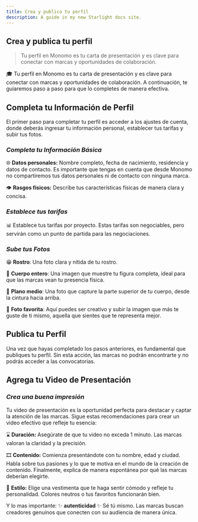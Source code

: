 ```yaml
---
title: Crea y publica tu perfil
description: A guide in my new Starlight docs site.
---
```


## Crea y publica tu perfil

> Tu perfil en Monomo es tu carta de presentación y es clave para conectar con marcas y oportunidades de colaboración.
> 

<aside>
🎓 Tu perfil en Monomo es tu carta de presentación y es clave para conectar con marcas y oportunidades de colaboración. A continuación, te guiaremos paso a paso para que lo completes de manera efectiva.

</aside>

## Completa tu Información de Perfil

El primer paso para completar tu perfil es acceder a los ajustes de cuenta, donde deberás ingresar tu información personal, establecer tus tarifas y subir tus fotos.

### *Completa tu Información Básica*

🌐 **Datos personales:** Nombre completo, fecha de nacimiento, residencia y datos de contacto. Es importante que tengas en cuenta que desde Monomo no compartiremos tus datos personales ni de contacto con ninguna marca.

👁 **Rasgos físicos:** Describe tus características físicas de manera clara y concisa.

### *Establece tus tarifas*

📊 Establece tus tarifas por proyecto. Estas tarifas son negociables, pero servirán como un punto de partida para las negociaciones.

### *Sube tus Fotos*

😁 **Rostro**: Una foto clara y nítida de tu rostro.

💪 **Cuerpo entero**: Una imagen que muestre tu figura completa, ideal para que las marcas vean tu presencia física.

📝 **Plano medio**: Una foto que capture la parte superior de tu cuerpo, desde la cintura hacia arriba.

🎨 **Foto favorita**: Aquí puedes ser creativo y subir la imagen que más te guste de ti mismo, aquella que sientes que te representa mejor.


## Publica tu Perfil

Una vez que hayas completado los pasos anteriores, es fundamental que publiques tu perfil. Sin esta acción, las marcas no podrán encontrarte y no podrás acceder a las convocatorias.

## Agrega tu Video de Presentación

### *Crea una buena impresión*

Tu video de presentación es la oportunidad perfecta para destacar y captar la atención de las marcas. Sigue estas recomendaciones para crear un video efectivo que refleje tu esencia:

⌛ **Duración:** Asegúrate de que tu video no exceda 1 minuto. Las marcas valoran la claridad y la precisión.

🎞️ **Contenido:** Comienza presentándote con tu nombre, edad y ciudad. Habla sobre tus pasiones y lo que te motiva en el mundo de la creación de contenido. Finalmente, explica de manera espontánea por qué las marcas deberían elegirte.

👗 **Estilo:** Elige una vestimenta que te haga sentir cómodo y refleje tu personalidad. Colores neutros o tus favoritos funcionarán bien. 

Y lo mas importante: ✨ **autenticidad** ✨ Sé tú mismo. Las marcas buscan creadores genuinos que conecten con su audiencia de manera única.


